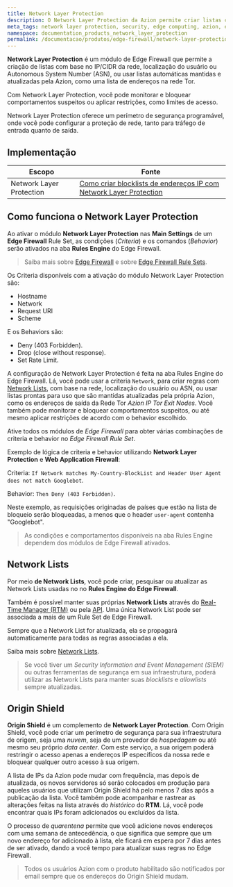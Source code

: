 ```yaml
---
title: Network Layer Protection
description: O Network Layer Protection da Azion permite criar listas com base na rede (IP/CIDR).
meta_tags: network layer protection, security, edge computing, azion, edge firewall, firewall
namespace: documentation_products_network_layer_protection
permalink: /documentacao/produtos/edge-firewall/network-layer-protection/
---
```


**Network Layer Protection** é um módulo de Edge Firewall que permite a criação de listas com base no IP/CIDR da rede, localização do usuário ou Autonomous System Number (ASN), ou usar listas automáticas mantidas e atualizadas pela Azion, como uma lista de endereços na rede Tor.

Com Network Layer Protection, você pode monitorar e bloquear comportamentos suspeitos ou aplicar restrições, como limites de acesso.

Network Layer Protection oferece um perímetro de segurança programável, onde você pode configurar a proteção de rede, tanto para tráfego de entrada quanto de saída.

## Implementação

| Escopo | Fonte |
|-------|--------|
| Network Layer Protection | [Como criar blocklists de endereços IP com Network Layer Protection](/pt-br/documentacao/produtos/guias/blacklists-enderecos-ip-edge/) |

## Como funciona o Network Layer Protection

Ao ativar o módulo **Network Layer Protection** nas **Main Settings** de um **Edge Firewall** Rule Set, as condições (*Criteria*) e os comandos (*Behavior*) serão ativados na aba **Rules Engine** do Edge Firewall.

> Saiba mais sobre [Edge Firewall](/pt-br/documentacao/produtos/edge-firewall/) e sobre [Edge Firewall Rule Sets](/pt-br/documentacao/produtos/edge-firewall/rules-engine/).

Os Criteria disponíveis com a ativação do módulo Network Layer Protection são:

- Hostname
- Network
- Request URI
- Scheme

E os Behaviors são:

- Deny (403 Forbidden).
- Drop (close without response).
- Set Rate Limit.

A configuração de Network Layer Protection é feita na aba Rules Engine do Edge Firewall. Lá, você pode usar a criteria `Network`, para criar regras com [Network Lists](/pt-br/documentacao/produtos/edge-firewall/network-layer-protection/network-lists/), com base na rede, localização do usuário ou ASN, ou usar listas prontas para uso que são mantidas atualizadas pela própria Azion, como os endereços de saída da Rede Tor *Azion IP Tor Exit Nodes*. Você também pode monitorar e bloquear comportamentos suspeitos, ou até mesmo aplicar restrições de acordo com o behavior escolhido.

Ative todos os módulos de *Edge Firewall* para obter várias combinações de criteria e behavior no *Edge Firewall Rule Set*.

Exemplo de lógica de criteria e behavior utilizando **Network Layer Protection** e **Web Application Firewall**:

Criteria: `If Network matches My-Country-BlockList and Header User Agent does not match Googlebot`.

Behavior: `Then Deny (403 Forbidden)`.

Neste exemplo, as requisições originadas de países que estão na lista de bloqueio serão bloqueadas, a menos que o header `user-agent` contenha "Googlebot".

> As condições e comportamentos disponíveis na aba Rules Engine dependem dos módulos de Edge Firewall ativados.

## Network Lists

Por meio **de Network Lists**, você pode criar, pesquisar ou atualizar as Network Lists usadas no no **Rules Engine do Edge Firewall**.

Também é possível manter suas próprias **Network Lists** através do [Real-Time Manager (RTM)](https://manager.azion.com) ou pela [API](https://api.azion.com/). Uma única Network List pode ser associada a mais de um Rule Set de Edge Firewall.

Sempre que a Network List for atualizada, ela se propagará automaticamente para todas as regras associadas a ela.

Saiba mais sobre [Network Lists](/pt-br/documentacao/produtos/edge-firewall/network-layer-protection/network-lists/).

> Se você tiver um *Security Information and Event Management (SIEM)* ou outras ferramentas de segurança em sua infraestrutura, poderá utilizar as Network Lists para manter suas *blocklists* e *allowlists* sempre atualizadas.

## Origin Shield

**Origin Shield** é um complemento de **Network Layer Protection**. Com Origin Shield, você pode criar um perímetro de segurança para sua infraestrutura de origem, seja uma *nuvem*, seja de um provedor de *hospedagem* ou até mesmo seu próprio *data center*. Com este serviço, a sua origem poderá restringir o acesso apenas a endereços IP específicos da nossa rede e bloquear qualquer outro acesso à sua origem.

A lista de IPs da Azion pode mudar com frequência, mas depois de atualizada, os novos servidores só serão colocados em produção para aqueles usuários que utilizam Origin Shield há pelo menos 7 dias após a publicação da lista. Você também pode acompanhar e rastrear as alterações feitas na lista através do *histórico* do **RTM**. Lá, você pode encontrar quais IPs foram adicionados ou excluídos da lista.

O processo de *quarentena* permite que você adicione novos endereços com uma semana de antecedência, o que significa que sempre que um novo endereço for adicionado à lista, ele ficará em espera por 7 dias antes de ser ativado, dando a você tempo para atualizar suas regras no Edge Firewall.

> Todos os usuários Azion com o produto habilitado são notificados por email sempre que os endereços do Origin Shield mudam.